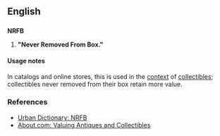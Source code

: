 ==English==

==={{initialism}}===
'''NRFB''' 

# {{business}} '''"Never Removed From Box."'''

====Usage notes====
In catalogs and online stores, this is used in the [[context]] of [[collectibles]]; collectibles never removed from their box retain more value.

===References===
* [http://www.urbandictionary.com/define.php?term=nrfb Urban Dictionary: NRFB]<br/>
* [http://antiques.about.com/od/valuationtips/a/aa092099.htm About.com: Valuing Antiques and Collectibles]